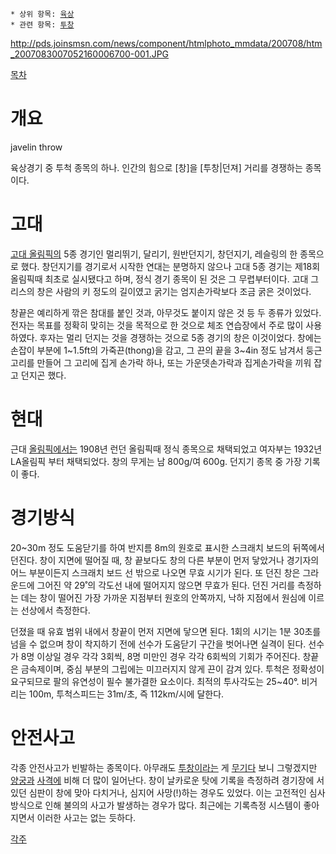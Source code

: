  * 상위 항목: [[육상]]
 * 관련 항목: [[투창]]

http://pds.joinsmsn.com/news/component/htmlphoto_mmdata/200708/htm_2007083007052160006700-001.JPG

[[목차]]

= 개요 =
javelin throw

육상경기 중 투척 종목의 하나. 인간의 힘으로 [창]을 [투창|던져] 거리를 경쟁하는 종목이다.

= 고대 =
[[고대 올림픽]]의 5종 경기인 멀리뛰기, 달리기, 원반던지기, 창던지기, 레슬링의 한 종목으로 했다. 창던지기를 경기로서 시작한 연대는 분명하지 않으나 고대 5종 경기는 제18회 올림픽때 최초로 실시됐다고 하며, 정식 경기 종목이 된 것은 그 무렵부터이다. 고대 그리스의 창은 사람의 키 정도의 길이였고 굵기는 엄지손가락보다 조금 굵은 것이었다. 

창끝은 예리하게 깎은 참대를 붙인 것과, 아무것도 붙이지 않은 것 등 두 종류가 있었다. 전자는 목표를 정확히 맞히는 것을 목적으로 한 것으로 체조 연습장에서 주로 많이 사용하였다. 후자는 멀리 던지는 것을 경쟁하는 것으로 5종 경기의 창은 이것이었다. 창에는 손잡이 부분에 1~1.5ft의 가죽끈(thong)을 감고, 그 끈의 끝을 3~4in 정도 남겨서 둥근 고리를 만들어 그 고리에 집게 손가락 하나, 또는 가운뎃손가락과 집게손가락을 끼워 잡고 던지곤 했다.

= 현대 =
근대 [[올림픽]]에서는 1908년 런던 올림픽때 정식 종목으로 채택되었고 여자부는 1932년 LA올림픽 부터 채택되었다. 창의 무게는 남 800g/여 600g. 던지기 종목 중 가장 기록이 좋다.

= 경기방식 =
20~30m 정도 도움닫기를 하여 반지름 8m의 원호로 표시한 스크래치 보드의 뒤쪽에서 던진다. 창이 지면에 떨어질 때, 창 끝보다도 창의 다른 부분이 먼저 닿았거나 경기자의 어느 부분이든지 스크래치 보드 선 밖으로 나오면 무효 시기가 된다. 또 던진 창은 그라운드에 그어진 약 29˚의 각도선 내에 떨어지지 않으면 무효가 된다. 던진 거리를 측정하는 데는 창이 떨어진 가장 가까운 지점부터 원호의 안쪽까지, 낙하 지점에서 원심에 이르는 선상에서 측정한다.

던졌을 때 유효 범위 내에서 창끝이 먼저 지면에 닿으면 된다. 1회의 시기는 1분 30초를 넘을 수 없으며 창이 착지하기 전에 선수가 도움닫기 구간을 벗어나면 실격이 된다. 선수가 8명 이상일 경우 각각 3회씩, 8명 미만인 경우 각각 6회씩의 기회가 주어진다. 창끝은 금속제이며, 중심 부분의 그립에는 미끄러지지 않게 끈이 감겨 있다. 투척은 정확성이 요구되므로 팔의 유연성이 필수 불가결한 요소이다. 최적의 투사각도는 25~40°. 비거리는 100m, 투척스피드는 31m/초, 즉 112km/시에 달한다.

= 안전사고 =
각종 안전사고가 빈발하는 종목이다. 아무래도 [[투창]]이라는 게 [[무기]]다 보니 그렇겠지만 [[양궁]]과 [[사격]]에 비해 더 많이 일어난다. 창이 날카로운 탓에 기록을 측정하려 경기장에 서 있던 심판이 창에 맞아 다치거나, 심지어 사망(!)하는 경우도 있었다. 이는 고전적인 심사방식으로 인해 불의의 사고가 발생하는 경우가 많다. 최근에는 기록측정 시스템이 좋아지면서 이러한 사고는 없는 듯하다. 

[[각주]]
